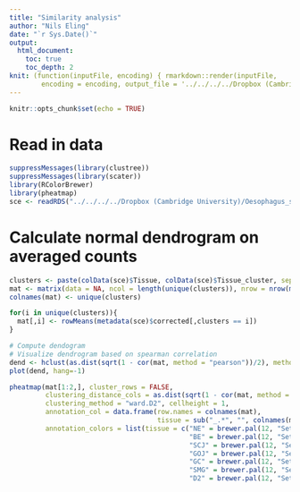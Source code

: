 ```yaml
---
title: "Similarity analysis"
author: "Nils Eling"
date: "`r Sys.Date()`"
output: 
  html_document:
    toc: true
    toc_depth: 2
knit: (function(inputFile, encoding) { rmarkdown::render(inputFile, 
        encoding = encoding, output_file = '../../../../Dropbox (Cambridge University)/Oesophagus_single_cell/Results/Reports/Similarity_analysis.html') })
---
```


```r
knitr::opts_chunk$set(echo = TRUE)
```

# Read in data

```r
suppressMessages(library(clustree))
suppressMessages(library(scater))
library(RColorBrewer)
library(pheatmap)
sce <- readRDS("../../../../Dropbox (Cambridge University)/Oesophagus_single_cell/All_corrected_sce.rds")
```

# Calculate normal dendrogram on averaged counts

```r
clusters <- paste(colData(sce)$Tissue, colData(sce)$Tissue_cluster, sep = "_")
mat <- matrix(data = NA, ncol = length(unique(clusters)), nrow = nrow(metadata(sce)$corrected))
colnames(mat) <- unique(clusters)

for(i in unique(clusters)){
  mat[,i] <- rowMeans(metadata(sce)$corrected[,clusters == i])
}

# Compute dendogram
# Visualize dendrogram based on spearman correlation
dend <- hclust(as.dist(sqrt(1 - cor(mat, method = "pearson"))/2), method = "ward.D2")
plot(dend, hang=-1)

pheatmap(mat[1:2,], cluster_rows = FALSE, 
         clustering_distance_cols = as.dist(sqrt(1 - cor(mat, method = "pearson"))/2), 
         clustering_method = "ward.D2", cellheight = 1, 
         annotation_col = data.frame(row.names = colnames(mat),
                                     tissue = sub("_.*", "", colnames(mat))),
         annotation_colors = list(tissue = c("NE" = brewer.pal(12, "Set3")[1],
                                             "BE" = brewer.pal(12, "Set3")[2],
                                             "SCJ" = brewer.pal(12, "Set3")[3],
                                             "GOJ" = brewer.pal(12, "Set3")[4],
                                             "GC" = brewer.pal(12, "Set3")[5],
                                             "SMG" = brewer.pal(12, "Set3")[6],
                                             "D2" = brewer.pal(12, "Set3")[7])))
```